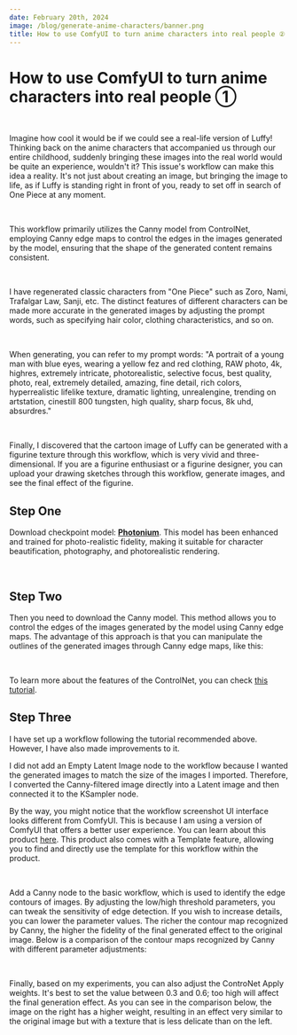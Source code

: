```yaml
---
date: February 20th, 2024
image: /blog/generate-anime-characters/banner.png
title: How to use ComfyUI to turn anime characters into real people ②
---
```



# How to use ComfyUI to turn anime characters into real people ①

<br/>
<PhotoProvider>
  <PhotoView src="/blog/generate-anime-characters/banner.png">
    <img src="/blog/generate-anime-characters/banner.png" alt="" className='rounded-lg'/>
  </PhotoView>
</PhotoProvider>

Imagine how cool it would be if we could see a real-life version of Luffy! Thinking back on the anime characters that accompanied us through our entire childhood, suddenly bringing these images into the real world would be quite an experience, wouldn't it? This issue's workflow can make this idea a reality. It's not just about creating an image, but bringing the image to life, as if Luffy is standing right in front of you, ready to set off in search of One Piece at any moment.

<br/>
<PhotoProvider>
  <PhotoView src="/blog/generate-anime-characters/001.png">
    <img src="/blog/generate-anime-characters/001.png" alt="" className='rounded-lg'/>
  </PhotoView>
</PhotoProvider>

This workflow primarily utilizes the Canny model from ControlNet, employing Canny edge maps to control the edges in the images generated by the model, ensuring that the shape of the generated content remains consistent.

<br/>
<PhotoProvider>
  <PhotoView src="/blog/generate-anime-characters/002.png">
    <img src="/blog/generate-anime-characters/002.png" alt="" />
  </PhotoView>
</PhotoProvider>

I have regenerated classic characters from "One Piece" such as Zoro, Nami, Trafalgar Law, Sanji, etc. The distinct features of different characters can be made more accurate in the generated images by adjusting the prompt words, such as specifying hair color, clothing characteristics, and so on.

<br/>
<PhotoProvider>
  <PhotoView src="/blog/generate-anime-characters/003.png">
    <img src="/blog/generate-anime-characters/003.png" alt="" />
  </PhotoView>
</PhotoProvider>

When generating, you can refer to my prompt words: "A portrait of a young man with blue eyes, wearing a yellow fez and red clothing, RAW photo, 4k, highres, extremely intricate, photorealistic, selective focus, best quality, photo, real, extremely detailed, amazing, fine detail, rich colors, hyperrealistic lifelike texture, dramatic lighting, unrealengine, trending on artstation, cinestill 800 tungsten, high quality, sharp focus, 8k uhd, absurdres."

<br/>
<PhotoProvider>
  <PhotoView src="/blog/generate-anime-characters/004.png">
    <img src="/blog/generate-anime-characters/004.png" alt="" />
  </PhotoView>
</PhotoProvider>

Finally, I discovered that the cartoon image of Luffy can be generated with a figurine texture through this workflow, which is very vivid and three-dimensional. If you are a figurine enthusiast or a figurine designer, you can upload your drawing sketches through this workflow, generate images, and see the final effect of the figurine.

## Step One

Download checkpoint model: [**Photonium**](https://civitai.com/models/268578/photonium).
This model has been enhanced and trained for photo-realistic fidelity, making it suitable for character beautification, photography, and photorealistic rendering.

<br/>
<PhotoProvider>
  <PhotoView src="/blog/generate-anime-characters/005.png">
    <img src="/blog/generate-anime-characters/005.png" alt="" className='rounded-lg'/>
  </PhotoView>
</PhotoProvider>

## Step Two

Then you need to download the Canny model. This method allows you to control the edges of the images generated by the model using Canny edge maps. The advantage of this approach is that you can manipulate the outlines of the generated images through Canny edge maps, like this:

<br/>
<PhotoProvider>
  <PhotoView src="/blog/generate-anime-characters/006.png">
    <img src="/blog/generate-anime-characters/006.png" alt="" className='rounded-lg'/>
  </PhotoView>
</PhotoProvider>

To learn more about the features of the ControlNet, you can check [this tutorial](https://www.comflowy.com/advanced/controlnet).

## Step Three

I have set up a workflow following the tutorial recommended above. However, I have also made improvements to it.

I did not add an Empty Latent Image node to the workflow because I wanted the generated images to match the size of the images I imported. Therefore, I converted the Canny-filtered image directly into a Latent image and then connected it to the KSampler node.

By the way, you might notice that the workflow screenshot UI interface looks different from ComfyUI. This is because I am using a version of ComfyUI that offers a better user experience. You can learn about this product [here](../space.mdx). This product also comes with a Template feature, allowing you to find and directly use the template for this workflow within the product.

<br/>
<PhotoProvider>
  <PhotoView src="/blog/generate-anime-characters/007.png">
    <img src="/blog/generate-anime-characters/007.png" alt="" className='rounded-lg'/>
  </PhotoView>
</PhotoProvider>

Add a Canny node to the basic workflow, which is used to identify the edge contours of images. By adjusting the low/high threshold parameters, you can tweak the sensitivity of edge detection. If you wish to increase details, you can lower the parameter values. The richer the contour map recognized by Canny, the higher the fidelity of the final generated effect to the original image. Below is a comparison of the contour maps recognized by Canny with different parameter adjustments:

<br/>
<PhotoProvider>
  <PhotoView src="/blog/generate-anime-characters/008.png">
    <img src="/blog/generate-anime-characters/008.png" alt="" />
  </PhotoView>
</PhotoProvider>

Finally, based on my experiments, you can also adjust the ControNet Apply weights. It's best to set the value between 0.3 and 0.6; too high will affect the final generation effect. As you can see in the comparison below, the image on the right has a higher weight, resulting in an effect very similar to the original image but with a texture that is less delicate than on the left.

<br/>
<PhotoProvider>
  <PhotoView src="/blog/generate-anime-characters/009.png">
    <img src="/blog/generate-anime-characters/009.png" alt="" />
  </PhotoView>
</PhotoProvider>


<br/>

<Subscribe />


